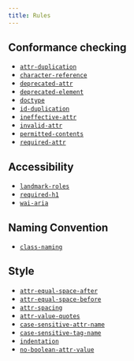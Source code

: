 ```yaml
---
title: Rules
---
```


## Conformance checking

- [`attr-duplication`](/rules/attr-duplication)
- [`character-reference`](/rules/character-reference)
- [`deprecated-attr`](/rules/deprecated-attr)
- [`deprecated-element`](/rules/deprecated-element)
- [`doctype`](/rules/doctype)
- [`id-duplication`](/rules/id-duplication)
- [`ineffective-attr`](/rules/ineffective-attr)
- [`invalid-attr`](/rules/invalid-attr)
- [`permitted-contents`](/rules/permitted-contents)
- [`required-attr`](/rules/required-attr)

## Accessibility

- [`landmark-roles`](/rules/landmark-roles)
- [`required-h1`](/rules/required-h1)
- [`wai-aria`](/rules/wai-aria)

## Naming Convention

- [`class-naming`](/rules/class-naming)

## Style

- [`attr-equal-space-after`](/rules/attr-equal-space-after)
- [`attr-equal-space-before`](/rules/attr-equal-space-before)
- [`attr-spacing`](/rules/attr-spacing)
- [`attr-value-quotes`](/rules/attr-value-quotes)
- [`case-sensitive-attr-name`](/rules/case-sensitive-attr-name)
- [`case-sensitive-tag-name`](/rules/case-sensitive-tag-name)
- [`indentation`](/rules/indentation)
- [`no-boolean-attr-value`](/rules/no-boolean-attr-value)

